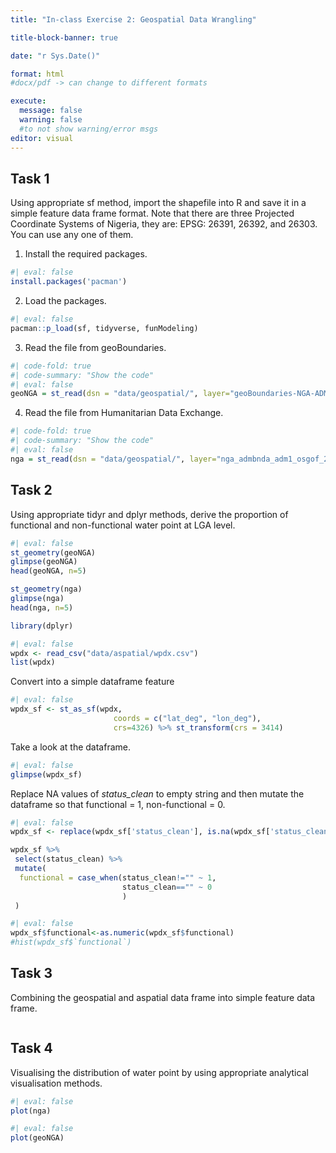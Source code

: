 ```yaml
---
title: "In-class Exercise 2: Geospatial Data Wrangling"

title-block-banner: true

date: "r Sys.Date()"

format: html  
#docx/pdf -> can change to different formats

execute: 
  message: false
  warning: false
  #to not show warning/error msgs
editor: visual
---
```


## Task 1

Using appropriate sf method, import the shapefile into R and save it in a simple feature data frame format. Note that there are three Projected Coordinate Systems of Nigeria, they are: EPSG: 26391, 26392, and 26303. You can use any one of them.

1.  Install the required packages.

```r
#| eval: false
install.packages('pacman')
```

2.  Load the packages.

```r
#| eval: false
pacman::p_load(sf, tidyverse, funModeling)
```

3.  Read the file from geoBoundaries.

```r
#| code-fold: true
#| code-summary: "Show the code"
#| eval: false
geoNGA = st_read(dsn = "data/geospatial/", layer="geoBoundaries-NGA-ADM0")%>%st_transform(crs=26392)

```

4.  Read the file from Humanitarian Data Exchange.

```r
#| code-fold: true
#| code-summary: "Show the code"
#| eval: false
nga = st_read(dsn = "data/geospatial/", layer="nga_admbnda_adm1_osgof_20190417")%>%st_transform(crs=26392)
```

## Task 2

Using appropriate tidyr and dplyr methods, derive the proportion of functional and non-functional water point at LGA level.

```r
#| eval: false
st_geometry(geoNGA)
glimpse(geoNGA)
head(geoNGA, n=5)

st_geometry(nga)
glimpse(nga)
head(nga, n=5)
```

```r
library(dplyr)
```

```r
#| eval: false
wpdx <- read_csv("data/aspatial/wpdx.csv")
list(wpdx)
```

Convert into a simple dataframe feature

```r
#| eval: false
wpdx_sf <- st_as_sf(wpdx, 
                       coords = c("lat_deg", "lon_deg"),
                       crs=4326) %>% st_transform(crs = 3414)
```

Take a look at the dataframe.

```r
#| eval: false
glimpse(wpdx_sf)
```

Replace NA values of *status_clean* to empty string and then mutate the dataframe so that functional = 1, non-functional = 0.

```r
#| eval: false
wpdx_sf <- replace(wpdx_sf['status_clean'], is.na(wpdx_sf['status_clean']), "")

wpdx_sf %>%
 select(status_clean) %>%
 mutate(
  functional = case_when(status_clean!="" ~ 1,
                         status_clean=="" ~ 0
                         )
 )


```

```r
#| eval: false
wpdx_sf$functional<-as.numeric(wpdx_sf$functional)
#hist(wpdx_sf$`functional`)
```

## Task 3

Combining the geospatial and aspatial data frame into simple feature data frame.

```r

```

## Task 4

Visualising the distribution of water point by using appropriate analytical visualisation methods.

```r
#| eval: false
plot(nga)
```

```r
#| eval: false
plot(geoNGA)
```
